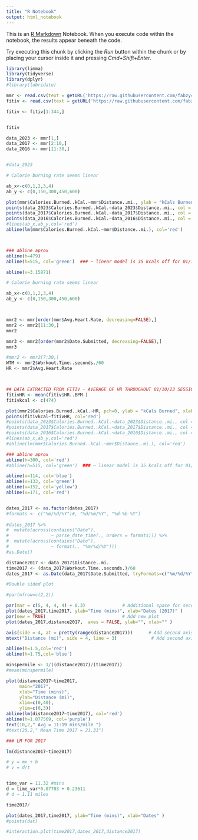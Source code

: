 ```yaml
---
title: "R Notebook"
output: html_notebook
---
```


This is an [R Markdown](http://rmarkdown.rstudio.com) Notebook. When you execute code within the notebook, the results appear beneath the code. 

Try executing this chunk by clicking the *Run* button within the chunk or by placing your cursor inside it and pressing *Cmd+Shift+Enter*. 

```r
library(limma)
library(tidyverse)
library(dplyr)
#library(lubridate)
```


```r
mmr <- read.csv(text = getURL('https://raw.githubusercontent.com/fabzy4L/RStudioDataAnalysis/Main/MapMyRun/mapmyrun%20-%20data.csv'))
fitiv <- read.csv(text = getURL('https://raw.githubusercontent.com/fabzy4L/RStudioDataAnalysis/Main/MapMyRun/fitiv_01_10_23.csv'))
```


```r
fitiv <- fitiv[1:344,]


fitiv
```


```r
data_2023 <- mmr[1,]
data_2017 <- mmr[2:10,]
data_2016 <- mmr[11:30,]


#data_2023
```


```r
# Calorie burning rate seems linear

ab_x<-c(0,1,2,3,4)
ab_y <- c(0,150,300,450,600)

plot(mmr$Calories.Burned..kCal.~mmr$Distance..mi., ylab = "kCals Burned", xlab= "Distance (mi)", ylim=c(0,600))
points(data_2023$Calories.Burned..kCal.~data_2023$Distance..mi., col = 'green')
points(data_2017$Calories.Burned..kCal.~data_2017$Distance..mi., col = 'purple')
points(data_2016$Calories.Burned..kCal.~data_2016$Distance..mi., col = 'red')
#lines(ab_x,ab_y,col='red')
abline(lm(mmr$Calories.Burned..kCal.~mmr$Distance..mi.), col='red')



### abline aprox
abline(h=479)
abline(h=515, col='green')  ### ~ linear model is 35 kcals off for 01/10/23 session - not statistically relevant

abline(v=3.15871)
```


```r
# Calorie burning rate seems linear

ab_x<-c(0,1,2,3,4)
ab_y <- c(0,150,300,450,600)



mmr2 <- mmr[order(mmr$Avg.Heart.Rate, decreasing=FALSE),]
mmr2 <- mmr2[11:30,]
mmr2
```


```r
mmr3 <- mmr2[order(mmr2$Date.Submitted, decreasing=FALSE),]
mmr3
```


```r
#mmr2 <- mmr2[7:30,]
WTM <- mmr2$Workout.Time..seconds./60
HR <- mmr2$Avg.Heart.Rate



## DATA EXTRACTED FROM FITIV - AVERAGE OF HR THROUGHOUT 01/10/23 SESSION
fitivHR <- mean(fitiv$HR..BPM.)
fitivkcal <- c(474)

plot(mmr2$Calories.Burned..kCal.~HR, pch=0, ylab = "kCals Burned", xlab= "HR (BPM)", ylim=c(0,500), xlim=c(100,200))
points(fitivkcal~fitivHR, col='red')
#points(data_2023$Calories.Burned..kCal.~data_2023$Distance..mi., col = 'green')
#points(data_2017$Calories.Burned..kCal.~data_2017$Distance..mi., col = 'purple')
#points(data_2016$Calories.Burned..kCal.~data_2016$Distance..mi., col = 'red')
#lines(ab_x,ab_y,col='red')
#abline(lm(mmr$Calories.Burned..kCal.~mmr$Distance..mi.), col='red')

### abline aprox
abline(h=300, col='red')
#abline(h=515, col='green')  ### ~ linear model is 35 kcals off for 01/10/23 session - not statistically relevant

abline(v=114, col='blue')
abline(v=133, col='green')
abline(v=152, col='yellow')
abline(v=171, col='red')

```


```r



```


```r
dates_2017 <- as.factor(dates_2017)
#formats <- c("%m/%d/%Y")#, "%d/%m/%Y", "%d-%b-%Y")
  
#dates_2017 %>% 
#  mutate(across(contains("Date"), 
#                ~ parse_date_time(., orders = formats))) %>%
#  mutate(across(contains("Date"),
#                ~ format(., "%m/%d/%Y")))
#as.Date()

distance2017 <- data_2017$Distance..mi.
time2017 <- (data_2017$Workout.Time..seconds.)/60
dates_2017 <- as.Date(data_2017$Date.Submitted, tryFormats=c("%m/%d/%Y"))
```


```r
#Double sided plot

#par(mfrow=c(2,2))

par(mar = c(5, 4, 4, 4) + 0.3)              # Additional space for second y-axis
plot(dates_2017,time2017, ylab="Time (mins)", xlab="Dates (2017)" )
par(new = TRUE)                             # Add new plot
plot(dates_2017,distance2017,  axes = FALSE, ylab="", xlab="" )

axis(side = 4, at = pretty(range(distance2017)))      # Add second axis
mtext("Distance (mi)", side = 4, line = 3)             # Add second axis label

abline(h=1.5,col='red')
abline(h=1.75,col='blue')
```


```r
minspermile <- 1/((distance2017)/(time2017))
#mean(minspermile)

plot(distance2017~time2017,
     main="2017",
     xlab="Time (mins)",
     ylab="Distance (mi)",
     xlim=c(0,40),
     ylim=c(0,3))
abline(lm(distance2017~time2017), col='red')
abline(h=1.877569, col='purple')
text(10,2," Avg = 11:19 mins/mile ")
#text(20,2," Mean Time 2017 = 21.31")
```

```r

### LM FOR 2017

lm(distance2017~time2017)

# y = mx + b
# v = d/t


time_var = 11.32 #mins
d = time_var*0.07703 + 0.23611
# d ~ 1.11 miles


```


```r

time2017/

plot(dates_2017,time2017, ylab="Time (mins)", xlab="Dates" )
#points(dat)
```


```r
#interaction.plot(time2017,dates_2017,distance2017)
```
